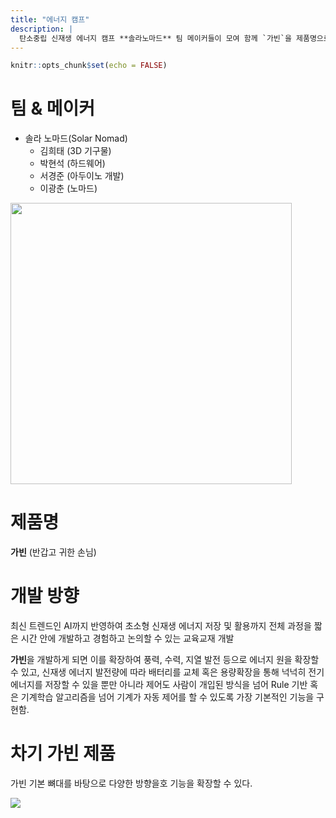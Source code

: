 ```yaml
---
title: "에너지 캠프"
description: |
  탄소중립 신재생 에너지 캠프 **솔라노마드** 팀 메이커들이 모여 함께 `가빈`을 제품명으로 친환경 태양열 AI 교육 제품을 제작하였습니다.
---
```


```r
knitr::opts_chunk$set(echo = FALSE)
```


# 팀 & 메이커

- 솔라 노마드(Solar Nomad)
    - 김희태 (3D 기구물)
    - 박현석 (하드웨어)
    - 서경준 (아두이노 개발)
    - 이광춘 (노마드)

![](fig/team.png){width="450"}

# 제품명

**가빈** (반갑고 귀한 손님)

# 개발 방향

최신 트렌드인 AI까지 반영하여 초소형 신재생 에너지 저장 및 활용까지 전체 과정을 짧은 시간 안에 개발하고 경험하고 논의할 수 있는 교육교재 개발

**가빈**을 개발하게 되면 이를 확장하여 풍력, 수력, 지열 발전 등으로 에너지 원을 확장할 수 있고, 신재생 에너지 발전량에 따라 배터리를 교체 혹은 용량확장을 통해 넉넉히 전기 에너지를 저장할 수 있을 뿐만 아니라 제어도 사람이 개입된 방식을 넘어 Rule 기반 혹은 기계학습 알고리즘을 넘어 기계가 자동 제어를 할 수 있도록 가장 기본적인 기능을 구현함.

# 차기 가빈 제품

가빈 기본 뼈대를 바탕으로 다양한 방향을호 기능을 확장할 수 있다.

![](fig/extention.png)


